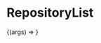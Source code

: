

<Meta title="Organisms | RepositoryList" component={RepositoryList} />

# RepositoryList

<Preview>
  <Story
    name="Basic"
    args={{
      items: [
        {
          name: 'stegappasaurus',
          description:
            'An mobile app, created using React Native. Uses steganography to hide messages in images.',
          link: '/project/stegappasaurus',
          stars: 4,
          url: 'https://gitlab.com/hmajid2301/stegappasaurus',
        },
        {
          name: 'composerisation',
          description:
            'Converts commands between docker run and docker compose.',
          link: '/project/composerisation',
          stars: 1,
          url: 'https://gitlab.com/hmajid2301/composerisation',
        },
        {
          name: 'another_one',
          description:
            'Converts commands between docker run and docker compose.',
          link: '/project/composerisation',
          stars: 10,
          url: 'https://gitlab.com/hmajid2301/composerisation',
        },
      ],
    }}
  >
    {(args) => <RepositoryList {...args} />}
  </Story>
</Preview>

<Props story="Basic" />

